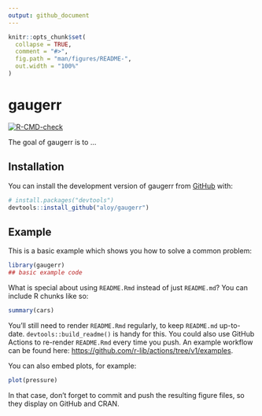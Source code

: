 ```yaml
---
output: github_document
---
```


<!-- README.md is generated from README.Rmd. Please edit that file -->

```r
knitr::opts_chunk$set(
  collapse = TRUE,
  comment = "#>",
  fig.path = "man/figures/README-",
  out.width = "100%"
)
```

# gaugerr

<!-- badges: start -->
  [![R-CMD-check](https://github.com/aloy/gaugerr/actions/workflows/R-CMD-check.yaml/badge.svg)](https://github.com/aloy/gaugerr/actions/workflows/R-CMD-check.yaml)
  <!-- badges: end -->

The goal of gaugerr is to ...

## Installation

You can install the development version of gaugerr from [GitHub](https://github.com/) with:

``` r
# install.packages("devtools")
devtools::install_github("aloy/gaugerr")
```

## Example

This is a basic example which shows you how to solve a common problem:

```r
library(gaugerr)
## basic example code
```

What is special about using `README.Rmd` instead of just `README.md`? You can include R chunks like so:

```r
summary(cars)
```

You'll still need to render `README.Rmd` regularly, to keep `README.md` up-to-date. `devtools::build_readme()` is handy for this. You could also use GitHub Actions to re-render `README.Rmd` every time you push. An example workflow can be found here: <https://github.com/r-lib/actions/tree/v1/examples>.

You can also embed plots, for example:

```r
plot(pressure)
```

In that case, don't forget to commit and push the resulting figure files, so they display on GitHub and CRAN.
